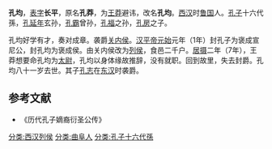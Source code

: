 '''孔均'''，[[表字|表字]]'''长平'''，原名'''孔莽'''，为[[王莽|王莽]]避讳，改名'''孔均'''。[[西汉|西汉]]时[[鲁国_(汉朝)|鲁国]]人。[[孔子|孔子]]十六代孫，[[孔延年|孔延年]]玄孙，[[孔霸|孔霸]]曾孙，[[孔福|孔福]]之孙，[[孔房|孔房]]之子。
         
孔均好学有才，奏对成章。袭爵[[关内侯|关内侯]]。[[汉平帝|汉平帝]][[元始_(西汉)|元始]]元年（1年）封孔子为褒成宣尼公，封孔均为褒成侯。由关内侯改为[[列侯|列侯]]，食邑二千户。[[居摄|居摄]]二年（7年），王莽想要命孔均为[[太尉|太尉]]，孔均以身体缘故推辞，没有就职。回到故里，失去封爵。孔均八十一岁去世。其子[[孔志|孔志]]在[[东汉|东汉]]时袭爵。
==参考文献==
*《历代孔子嫡裔衍圣公传》
{{reflist}}
{{衍圣公}}
{{汉朝人小作品}}
[[分类:西汉列侯|分类:西汉列侯]]
[[分类:曲阜人|分类:曲阜人]]
[[分类:孔子十六代孫|分类:孔子十六代孫]]